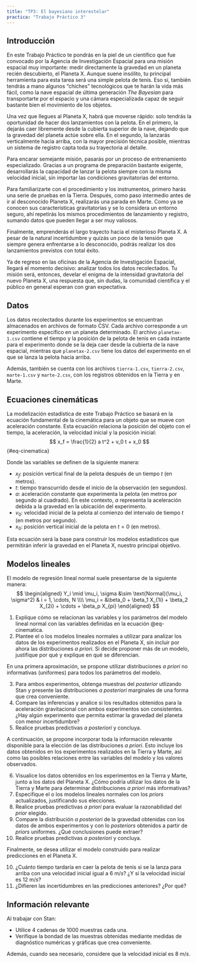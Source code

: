 ```yaml
---
title: "TP3: El bayesiano interestelar"
practica: "Trabajo Práctico 3"
---
```


## Introducción

En este Trabajo Práctico te pondrás en la piel de un científico que fue convocado por la
Agencia de Investigación Espacial para una misión espacial muy importante: medir directamente la
gravedad en un planeta recién descubierto, el Planeta X.
Aunque suene insólito, tu principal herramienta para esta tarea será una simple
pelota de tenis. Eso sí, también tendrás a mano algunos "chiches" tecnológicos que te harán la
vida más fácil, como la nave espacial de última generación _The Bayesian_ para transportarte por
el espacio y una cámara especializada capaz de seguir bastante bien el movimiento de los objetos.

Una vez que llegues al Planeta X, habrá que moverse rápido: solo tendrás la oportunidad de
hacer dos lanzamientos con la pelota. En el primero, la dejarás caer libremente desde la
cubierta superior de la nave, dejando que la gravedad del planeta actúe sobre ella. En el segundo,
la lanzarás verticalmente hacia arriba, con la mayor precisión técnica posible,
mientras un sistema de registro capta toda su trayectoria al detalle.

Para encarar semejante misión, pasarás por un proceso de entrenamiento especializado.
Gracias a un programa de preparación bastante exigente, desarrollarás la capacidad de lanzar
la pelota siempre con la misma velocidad inicial, sin importar las condiciones gravitatorias del
entorno.

Para familiarizarte con el procedimiento y los instrumentos, primero harás una serie
de pruebas en la Tierra. Después, como paso intermedio antes de ir al desconocido Planeta X,
realizarás una parada en Marte. Como ya se conocen sus características gravitatorias y se lo
considera un entorno seguro, ahí repetirás los mismos procedimientos de lanzamiento y registro,
sumando datos que pueden llegar a ser muy valiosos.

Finalmente, emprenderás el largo trayecto hacia el misterioso Planeta X.
A pesar de la natural incertidumbre y quizás un poco de la tensión que siempre genera enfrentarse a
lo desconocido, podrás realizar los dos lanzamientos previstos con total éxito.

Ya de regreso en las oficinas de la Agencia de Investigación Espacial, llegará el momento decisivo:
analizar todos los datos recolectados. Tu misión será, entonces, develar el enigma de la intensidad
gravitatoria del nuevo Planeta X, una respuesta que, sin dudas, la comunidad científica y el público
en general esperan con gran expectativa.

## Datos

Los datos recolectados durante los experimentos se encuentran almacenados en archivos de formato
CSV. Cada archivo corresponde a un experimento específico en un planeta determinado.
El archivo `planetax-1.csv` contiene el tiempo y la posición de la pelota de tenis en cada instante
para el experimento donde se la deja caer desde la cubierta de la nave espacial, mientras que
`planetax-2.csv` tiene los datos del experimento en el que se lanza la pelota hacia arriba.

Además, también se cuenta con los archivos `tierra-1.csv`, `tierra-2.csv`, `marte-1.csv` y
`marte-2.csv`, con  los registros obtenidos en la Tierra y en Marte.

## Ecuaciones cinemáticas

La modelización estadística de este Trabajo Práctico se basará en la ecuación fundamental de la
cinemática para un objeto que se mueve con aceleración constante.
Esta ecuación relaciona la posición del objeto con el tiempo, la aceleración, la velocidad inicial
y la posición inicial:
$$
x_f = \frac{1}{2} a t^2 + v_0 t + x_0
$$ {#eq-cinematica}

Donde las variables se definen de la siguiente manera:

* $x_f$: posición vertical final de la pelota después de un tiempo $t$ (en metros).
* $t$: tiempo transcurrido desde el inicio de la observación (en segundos).
* $a$: aceleración constante  que experimenta la pelota (en metros por segundo al cuadrado).
En este contexto, $a$ representa la aceleración debida a la gravedad en la ubicación del experimento.
* $v_0$: velocidad inicial de la pelota al comienzo del intervalo de tiempo $t$ (en metros por segundo).
* $x_0$: posición vertical inicial de la pelota en $t=0$ (en metros).

Esta ecuación será la base para construir los modelos estadísticos que permitirán inferir la
gravedad en el Planeta X, nuestro principal objetivo.

## Modelos lineales

El modelo de regresión lineal normal suele presentarse de la siguiente manera:
$$
\begin{aligned}
Y_i \mid \mu_i, \sigma &\sim \text{Normal}(\mu_i, \sigma^2) & i = 1, \cdots, N \\\\
\mu_i = &\beta_0 + \beta_1 X_{1i} + \beta_2 X_{2i} + \cdots + \beta_p X_{pi}
\end{aligned}
$$

1. Explique cómo se relacionan las variables y los parámetros del modelo lineal normal con las
variables definidas en la ecuación @eq-cinematica.
2. Plantee el o los modelos lineales normales a utilizar para analizar los datos de los experimentos
realizados en el Planeta X, sin incluir por ahora las distribuciones _a priori_.
Si decide proponer más de un modelo, justifique por qué y explique en qué se diferencian.

En una primera aproximación, se propone utilizar distribuciones _a priori_ no informativas
(uniformes) para todos los parámetros del modelo.

3. Para ambos experimentos, obtenga muestras del _posterior_ utlizando Stan y presente las
distribuciones _a posteriori_ marginales de una forma que crea conveniente.
4. Compare las inferencias y analice si los resultados obtenidos para la aceleración gravitacional
con ambos experimentos son consistentes. ¿Hay algún experimento que permita estimar la gravedad del
planeta con menor incertidumbre?
5. Realice pruebas predictivas _a posteriori_ y concluya.

A continuación, se propone incorporar toda la información relevante disponible para la elección de
las distribuciones _a priori_. Esto incluye los datos obtenidos en los experimentos realizados en
la Tierra y Marte, así como las posibles relaciones entre las variables del modelo y los valores
observados.

6. Visualice los datos obtenidos en los experimentos en la Tierra y Marte, junto a los datos
del Planeta X. ¿Cómo podría utilizar los datos de la Tierra y Marte para determinar distribuciones
_a priori_ más informativas?
7. Especifique el o los modelos lineales normales con los _priors_ actualizados, justificando sus
elecciones.
8. Realice pruebas predictivas _a priori_ para evaluar la razonabilidad del _prior_ elegido.
8. Compare la distribución _a posteriori_ de la gravedad obtenidas con los datos de ambos
experimentos y con lo _posteriors_ obtenidos a partir de _priors_ uniformes. ¿Qué conclusiones
puede extraer?
9. Realice pruebas predictivas _a posteriori_ y concluya.

Finalmente, se desea utilizar el modelo construido para realizar predicciones en el Planeta X.

10. ¿Cuánto tiempo tardaría en caer la pelota de tenis si se la lanza para arriba con una velocidad
inicial igual a $6 \text{ m}/{s}$? ¿Y si la velocidad inicial es $12 \text{ m}/{s}$?
11. ¿Difieren las incertidumbres en las predicciones anteriores? ¿Por qué?

::: {.callout-tip}
## Información relevante

Al trabajar con Stan:

* Utilice 4 cadenas de 1000 muestras cada una.
* Verifique la bondad de las muestras obtenidas mediante medidas de diagnóstico numéricas y
gráficas que crea conveniente.

Además, cuando sea necesario, considere que la velocidad inicial es $8 \text{ m}/{s}$.

:::